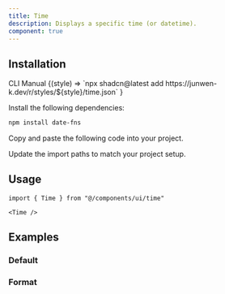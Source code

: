 ```yaml
---
title: Time
description: Displays a specific time (or datetime).
component: true
---
```


<ComponentPreview name="time-demo" />

## Installation

<Tabs defaultValue="cli">

<TabsList>
  <TabsTrigger value="cli">CLI</TabsTrigger>
  <TabsTrigger value="manual">Manual</TabsTrigger>
</TabsList>
<TabsContent value="cli">

<InstallCodeBlockCommand>
  {(style) =>
    `npx shadcn@latest add https://junwen-k.dev/r/styles/${style}/time.json`
  }
</InstallCodeBlockCommand>

</TabsContent>

<TabsContent value="manual">

<Steps>

<Step>Install the following dependencies:</Step>

```bash
npm install date-fns
```

<Step>Copy and paste the following code into your project.</Step>

<ComponentSource name="time" />

<Step>Update the import paths to match your project setup.</Step>

</Steps>

</TabsContent>

</Tabs>

## Usage

```tsx
import { Time } from "@/components/ui/time"
```

```tsx
<Time />
```

## Examples

### Default

<ComponentPreview name="time-demo" />

### Format

<ComponentPreview name="time-format" />
